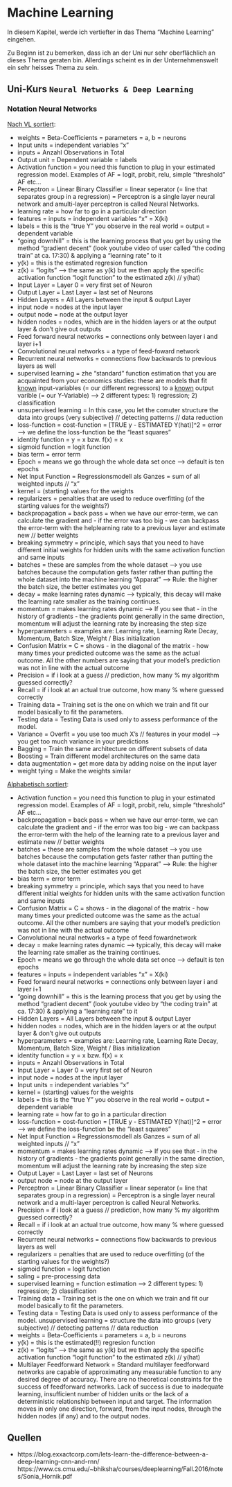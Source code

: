 # Machine Learning

In diesem Kapitel, werde ich vertiefter in das Thema "Machine Learning" eingehen. 

Zu Beginn ist zu bemerken, dass ich an der Uni nur sehr oberflächlich an dieses Thema geraten bin. Allerdings scheint es in der Unternehmenswelt ein sehr heisses Thema zu sein.

## Uni-Kurs `Neural Networks & Deep Learning`

### Notation Neural Networks

<u>Nach VL sortiert</u>:

- weights = Beta-Coefficients = parameters = a, b = neurons
- Input units = independent variables "x" 
- inputs = Anzahl Observations in Total
- Output unit = Dependent variable = labels
- Activation function = you need this function to plug in your estimated regression model. Examples of AF = logit, probit, relu, simple "threshold" AF etc...
- Perceptron = Linear Binary Classifier = linear seperator (= line that separates group in a regression) = Perceptron is a single layer neural network and amulti-layer perceptron is called Neural Networks.
- learning rate = how far to go in a particular direction
- features = inputs = independent variables "x" = X(ki)
- labels = this is the "true Y" you observe in the real world = output = dependent variable
- "going downhill" = this is the learning process that you get by using the method "gradient decent" (look youtube video of user called "the coding train" at ca. 17:30) & applying a "learning rate" to it
- y(k) = this is the estimated regresion function
- z(k) = "logits" --> the same as y(k) but we then apply the specific activation function "logit function" to the estimated z(k) // y(hat)
- Input Layer = Layer 0 = very first set of Neuron
- Output Layer = Last Layer = last set of Neurons
- Hidden Layers = All Layers between the input & output Layer
- input node = nodes at the input layer
- output node = node at the output layer
- hidden nodes = nodes, which are in the hidden layers or at the output layer & don't give out outputs
- Feed forward neural networks = connections only between layer i and layer i+1
- Convolutional neural networks = a type of feed-foward network
- Recurrent neural networks = connections flow backwards to previous layers as well
- supervised learning = zhe "standard" function estimation that you are acquainted from your economics studies: these are models that fit <u>known</u> input-variables (= our different regressors) to a <u>known</u> output varible (= our Y-Variable) --> 2 different types: 1) regression; 2) classification
- unsupervised learning = In this case, you let the comuter structure the data into groups (very subjective) // detecting patterns // data reduction
- loss-function = cost-function = [TRUE y - ESTIMATED Y(hat)]^2 = error --> we define the loss-function be the "least squares"
- identity function = y = x bzw. f(x) = x
- sigmoid function = logit function
- bias term = error term 
- Epoch = means we go through the whole data set once --> default is ten epochs
- Net Input Function = Regressionsmodell als Ganzes = sum of all weighted inputs // "x"
- kernel = (starting) values for the weights
- regularizers = penalties that are used to reduce overfitting (of the starting values for the weights?)
- backpropagation = back pass = when we have our error-term, we can calculate the gradient and - if the error was too big - we can backpass the error-term with the helplearning rate to a previous layer and estimate new // better weights
- breaking symmetry = principle, which says that you need to have different initial weights for hidden units with the same activation function and same inputs
- batches = these are samples from the whole dataset --> you use batches because the computation gets faster rather than putting the whole dataset into the machine learning "Apparat" --> Rule: the higher the batch size, the better estimates you get
- decay = make learning rates dynamic --> typically, this decay will make the learning rate smaller as the training continues.
- momentum = makes learning rates dynamic --> If you see that - in the history of gradients - the gradients point generally in the same direction, momentum will adjust the learning rate by increasing the step size
- hyperparameters = examples are: Learning rate, Learning Rate Decay, Momentum, Batch Size, Weight / Bias initialization
- Confusion Matrix = C = shows - in the diagonal of the matrix - how many times your predicted outcome was the same as the actual outcome. All the other numbers are saying that your model's prediction was not in line with the actual outcome
- Precision = if i look at a guess // prediction, how many % my algorithm guessed correctly?
- Recall = if i look at an actual true outcome, how many % where guessed correctly
- Training data = Training set is the one on which we train and fit our model basically to fit the parameters.
- Testing data = Testing Data is used only to assess performance of the model.
- Variance = Overfit = you use too much X's // features in your model --> you get too much variance in your predictions
- Bagging = Train the same architecture on different subsets of data
- Boosting = Train different model architectures on the same data
- data augmentation = get more data by adding noise on the input layer
- weight tying = Make the weights similar


<u>Alphabetisch sortiert</u>:

- Activation function = you need this function to plug in your estimated regression model. Examples of AF = logit, probit, relu, simple "threshold" AF etc...
- backpropagation = back pass = when we have our error-term, we can calculate the gradient and - if the error was too big - we can backpass the error-term with  the help of the learning rate to a previous layer and estimate new // better weights
- batches = these are samples from the whole dataset --> you use batches because the computation gets faster rather than putting the whole dataset into the machine learning "Apparat" --> Rule: the higher the batch size, the better estimates you get
- bias term = error term 
- breaking symmetry = principle, which says that you need to have different initial weights for hidden units with the same activation function and same inputs
- Confusion Matrix = C = shows - in the diagonal of the matrix - how many times your predicted outcome was the same as the actual outcome. All the other numbers are saying that your model's prediction was not in line with the actual outcome
- Convolutional neural networks = a type of feed fowardnetwork
- decay = make learning rates dynamic --> typically, this decay will make the learning rate smaller as the training continues.
- Epoch = means we go through the whole data set once --> default is ten epochs
- features = inputs = independent variables "x" = X(ki)
- Feed forward neural networks = connections only between layer i and layer i+1
- "going downhill" = this is the learning process that you get by using the method "gradient decent" (look youtube video by "the coding train" at ca. 17:30) & applying a "learning rate" to it
- Hidden Layers = All Layers between the input & output Layer
- hidden nodes = nodes, which are in the hidden layers or at the output layer & don't give out outputs
- hyperparameters = examples are: Learning rate, Learning Rate Decay, Momentum, Batch Size, Weight / Bias initialization
- identity function = y = x bzw. f(x) = x
- inputs = Anzahl Observations in Total
- Input Layer = Layer 0 = very first set of Neuron
- input node = nodes at the input layer
- Input units = independent variables "x" 
- kernel = (starting) values for the weights
- labels = this is the "true Y" you observe in the real world = output = dependent variable
- learning rate = how far to go in a particular direction
- loss-function = cost-function = [TRUE y - ESTIMATED Y(hat)]^2 = error --> we define the loss-function be the "least squares"
- Net Input Function = Regressionsmodell als Ganzes = sum of all weighted inputs // "x"
- momentum = makes learning rates dynamic --> If you see that - in the history of gradients - the gradients point generally in the same direction, momentum will adjust the learning rate by increasing the step size
- Output Layer = Last Layer = last set of Neurons
- output node = node at the output layer
- Perceptron = Linear Binary Classifier = linear seperator (= line that separates group in a regression) = Perceptron is a single layer neural network and a multi-layer perceptron is called Neural Networks.
- Precision = if i look at a guess // prediction, how many % my algorithm guessed correctly?
- Recall = if i look at an actual true outcome, how many % where guessed correctly
- Recurrent neural networks = connections flow backwards to previous layers as well
- regularizers = penalties that are used to reduce overfitting (of the starting values for the weights?)
- sigmoid function = logit function
- saling = pre-processing data 
- supervised learning = function estimation --> 2 different types: 1) regression; 2) classification
- Training data = Training set is the one on which we train and fit our model basically to fit the parameters.
- Testing data = Testing Data is used only to assess performance of the model.
unsupervised learning = structure the data into groups (very subjective) // detecting patterns // data reduction
- weights = Beta-Coefficients = parameters = a, b = neurons
- y(k) = this is the estimated(!!) regresion function
- z(k) = "logits" --> the same as y(k) but we then apply the specific activation function "logit function" to the estimated z(k) // y(hat)
- Multilayer Feedforward Network = Standard multilayer feedforward networks are capable of approximating any measurable function to any desired degree of accuracy. There are no theoretical constraints for the success of feedforward networks. Lack of success is due to inadequate learning, insufficient number of hidden units or the lack of a deterministic relationship between input and target. The information moves in only one direction, forward, from the input nodes, through the hidden nodes (if any) and to the output nodes. 

## Quellen 

- https://blog.exxactcorp.com/lets-learn-the-difference-between-a-deep-learning-cnn-and-rnn/
https://www.cs.cmu.edu/~bhiksha/courses/deeplearning/Fall.2016/notes/Sonia_Hornik.pdf


